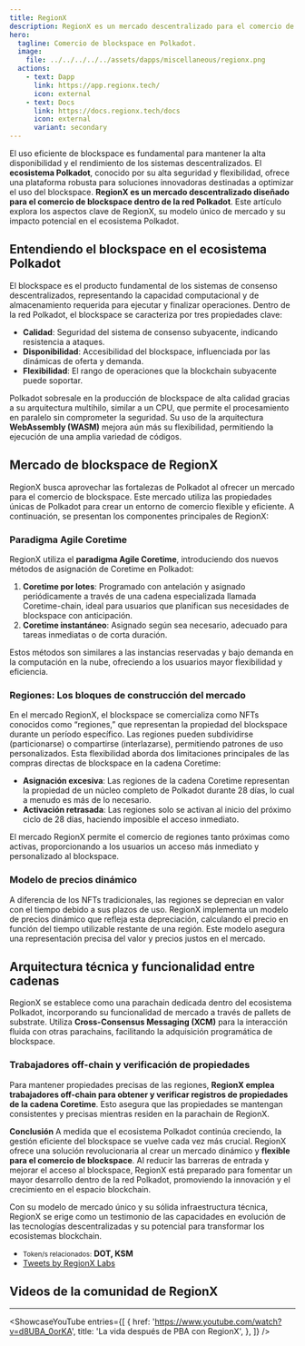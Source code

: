 ```yaml
---
title: RegionX
description: RegionX es un mercado descentralizado para el comercio de blockspace en Polkadot, ofreciendo soluciones flexibles y eficientes para la adquisición de blockspace.
hero:
  tagline: Comercio de blockspace en Polkadot.
  image: 
    file: ../../../../../assets/dapps/miscellaneous/regionx.png
  actions:
    - text: Dapp
      link: https://app.regionx.tech/
      icon: external
    - text: Docs
      link: https://docs.regionx.tech/docs
      icon: external
      variant: secondary
---
```



El uso eficiente de blockspace es fundamental para mantener la alta disponibilidad y el rendimiento de los sistemas descentralizados. El **ecosistema Polkadot**, conocido por su alta seguridad y flexibilidad, ofrece una plataforma robusta para soluciones innovadoras destinadas a optimizar el uso del blockspace. **RegionX es un mercado descentralizado diseñado para el comercio de blockspace dentro de la red Polkadot**. Este artículo explora los aspectos clave de RegionX, su modelo único de mercado y su impacto potencial en el ecosistema Polkadot.

## Entendiendo el blockspace en el ecosistema Polkadot
El blockspace es el producto fundamental de los sistemas de consenso descentralizados, representando la capacidad computacional y de almacenamiento requerida para ejecutar y finalizar operaciones. Dentro de la red Polkadot, el blockspace se caracteriza por tres propiedades clave:

- **Calidad**: Seguridad del sistema de consenso subyacente, indicando resistencia a ataques.
- **Disponibilidad**: Accesibilidad del blockspace, influenciada por las dinámicas de oferta y demanda.
- **Flexibilidad**: El rango de operaciones que la blockchain subyacente puede soportar.

Polkadot sobresale en la producción de blockspace de alta calidad gracias a su arquitectura multihilo, similar a un CPU, que permite el procesamiento en paralelo sin comprometer la seguridad. Su uso de la arquitectura **WebAssembly (WASM)** mejora aún más su flexibilidad, permitiendo la ejecución de una amplia variedad de códigos.

## Mercado de blockspace de RegionX
RegionX busca aprovechar las fortalezas de Polkadot al ofrecer un mercado para el comercio de blockspace. Este mercado utiliza las propiedades únicas de Polkadot para crear un entorno de comercio flexible y eficiente. A continuación, se presentan los componentes principales de RegionX:

### Paradigma Agile Coretime
RegionX utiliza el **paradigma Agile Coretime**, introduciendo dos nuevos métodos de asignación de Coretime en Polkadot:

1. **Coretime por lotes**: Programado con antelación y asignado periódicamente a través de una cadena especializada llamada Coretime-chain, ideal para usuarios que planifican sus necesidades de blockspace con anticipación.
2. **Coretime instantáneo**: Asignado según sea necesario, adecuado para tareas inmediatas o de corta duración.

Estos métodos son similares a las instancias reservadas y bajo demanda en la computación en la nube, ofreciendo a los usuarios mayor flexibilidad y eficiencia.

### Regiones: Los bloques de construcción del mercado
En el mercado RegionX, el blockspace se comercializa como NFTs conocidos como “regiones,” que representan la propiedad del blockspace durante un período específico. Las regiones pueden subdividirse (particionarse) o compartirse (interlazarse), permitiendo patrones de uso personalizados. Esta flexibilidad aborda dos limitaciones principales de las compras directas de blockspace en la cadena Coretime:
- **Asignación excesiva**: Las regiones de la cadena Coretime representan la propiedad de un núcleo completo de Polkadot durante 28 días, lo cual a menudo es más de lo necesario.
- **Activación retrasada**: Las regiones solo se activan al inicio del próximo ciclo de 28 días, haciendo imposible el acceso inmediato.

El mercado RegionX permite el comercio de regiones tanto próximas como activas, proporcionando a los usuarios un acceso más inmediato y personalizado al blockspace.

### Modelo de precios dinámico
A diferencia de los NFTs tradicionales, las regiones se deprecian en valor con el tiempo debido a sus plazos de uso. RegionX implementa un modelo de precios dinámico que refleja esta depreciación, calculando el precio en función del tiempo utilizable restante de una región. Este modelo asegura una representación precisa del valor y precios justos en el mercado.

## Arquitectura técnica y funcionalidad entre cadenas
RegionX se establece como una parachain dedicada dentro del ecosistema Polkadot, incorporando su funcionalidad de mercado a través de pallets de substrate. Utiliza **Cross-Consensus Messaging (XCM)** para la interacción fluida con otras parachains, facilitando la adquisición programática de blockspace.

### Trabajadores off-chain y verificación de propiedades
Para mantener propiedades precisas de las regiones, **RegionX emplea trabajadores off-chain para obtener y verificar registros de propiedades de la cadena Coretime**. Esto asegura que las propiedades se mantengan consistentes y precisas mientras residen en la parachain de RegionX.

**Conclusión**
A medida que el ecosistema Polkadot continúa creciendo, la gestión eficiente del blockspace se vuelve cada vez más crucial. RegionX ofrece una solución revolucionaria al crear un mercado dinámico y **flexible para el comercio de blockspace**. Al reducir las barreras de entrada y mejorar el acceso al blockspace, RegionX está preparado para fomentar un mayor desarrollo dentro de la red Polkadot, promoviendo la innovación y el crecimiento en el espacio blockchain.

Con su modelo de mercado único y su sólida infraestructura técnica, RegionX se erige como un testimonio de las capacidades en evolución de las tecnologías descentralizadas y su potencial para transformar los ecosistemas blockchain.
- <small>Token/s relacionados:</small> **DOT, KSM**
- [Tweets by RegionX Labs](https://twitter.com/RegionXLabs%0A?ref_src=twsrc%5Etfw)

## Videos de la comunidad de RegionX
------------
<ShowcaseYouTube
  entries={[
    {
        href: 'https://www.youtube.com/watch?v=d8UBA_0orKA',
      title: 'La vida después de PBA con RegionX',
    },
  ]} />
